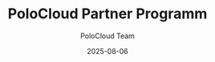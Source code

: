 ---
title: "PoloCloud Partner Programm"
description: "IDK was hier rein kann"
date: "2025-08-06"
author: "PoloCloud Team"
tags: ["new", "partner"]
pinned: true
---